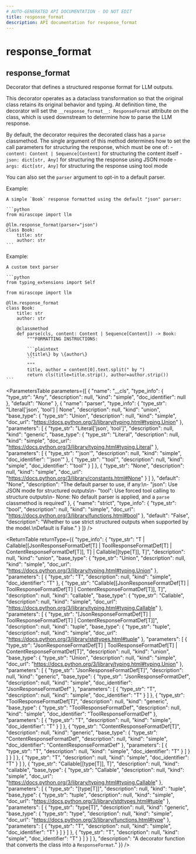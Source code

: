 ```yaml
---
# AUTO-GENERATED API DOCUMENTATION - DO NOT EDIT
title: response_format
description: API documentation for response_format
---
```


# response_format

## <ApiType type="Function" path="response_formatting/decorator/response_format" symbolName="response_format" /> response_format

Decorator that defines a structured response format for LLM outputs.

This decorator operates as a dataclass transformation so that the original class
retains its original behavior and typing. At definition time, the decorator will
set the `__response_format__: ResponseFormat` attribute on the class, which is used
downstream to determine how to parse the LLM response.

By default, the decorator requires the decorated class has a `parse` classmethod.
The single argument of this method determines how to set the call parameters for
structuring the response, which must be one of:
    - `content: Content | Sequence[Content]` for structuring the content itself
    - `json: dict[str, Any]` for structuring the response using JSON mode
    - `args: dict[str, Any]` for structuring the response using tool mode

You can also set the `parser` argument to opt-in to a default parser.

Example:

    A simple `Book` response formatted using the default "json" parser:

    ```python
    from mirascope import llm

    @llm.response_format(parser="json")
    class Book:
        title: str
        author: str
    ```

Example:

    A custom text parser

    ```python
    from typing_extensions import Self

    from mirascope import llm

    @llm.response_format
    class Book:
        title: str
        author: str

        @classmethod
        def parse(cls, content: Content | Sequence[Content]) -> Book:
            """FORMATTING INSTRUCTIONS:

            ```plaintext
            \{title\} by \{author\}
            ```
            """
            title, author = content[0].text.split(" by ")
            return cls(title=title.strip(), author=author.strip())
    ```

<ParametersTable
  parameters={[
  {
    "name": "__cls",
    "type_info": {
      "type_str": "Any",
      "description": null,
      "kind": "simple",
      "doc_identifier": null
    },
    "default": "None"
  },
  {
    "name": "parser",
    "type_info": {
      "type_str": "Literal['json', 'tool'] | None",
      "description": null,
      "kind": "union",
      "base_type": {
        "type_str": "Union",
        "description": null,
        "kind": "simple",
        "doc_url": "https://docs.python.org/3/library/typing.html#typing.Union"
      },
      "parameters": [
        {
          "type_str": "Literal['json', 'tool']",
          "description": null,
          "kind": "generic",
          "base_type": {
            "type_str": "Literal",
            "description": null,
            "kind": "simple",
            "doc_url": "https://docs.python.org/3/library/typing.html#typing.Literal"
          },
          "parameters": [
            {
              "type_str": "'json'",
              "description": null,
              "kind": "simple",
              "doc_identifier": "'json'"
            },
            {
              "type_str": "'tool'",
              "description": null,
              "kind": "simple",
              "doc_identifier": "'tool'"
            }
          ]
        },
        {
          "type_str": "None",
          "description": null,
          "kind": "simple",
          "doc_url": "https://docs.python.org/3/library/constants.html#None"
        }
      ]
    },
    "default": "None",
    "description": "The default parser to use, if any:\n- \"json\": Use JSON mode for structured outputs\n- \"tool\": Use forced tool calling to structure outputs\n- None: No default parser is applied, and a `parse` classmethod is required"
  },
  {
    "name": "strict",
    "type_info": {
      "type_str": "bool",
      "description": null,
      "kind": "simple",
      "doc_url": "https://docs.python.org/3/library/functions.html#bool"
    },
    "default": "False",
    "description": "Whether to use strict structured outputs when supported by the model.\nDefault is False."
  }
]}
/>

<ReturnTable
  returnType={{
  "type_info": {
    "type_str": "T | Callable[[JsonResponseFormatDef[T] | ToolResponseFormatDef[T] | ContentResponseFormatDef[T]], T] | Callable[[type[T]], T]",
    "description": null,
    "kind": "union",
    "base_type": {
      "type_str": "Union",
      "description": null,
      "kind": "simple",
      "doc_url": "https://docs.python.org/3/library/typing.html#typing.Union"
    },
    "parameters": [
      {
        "type_str": "T",
        "description": null,
        "kind": "simple",
        "doc_identifier": "T"
      },
      {
        "type_str": "Callable[[JsonResponseFormatDef[T] | ToolResponseFormatDef[T] | ContentResponseFormatDef[T]], T]",
        "description": null,
        "kind": "callable",
        "base_type": {
          "type_str": "Callable",
          "description": null,
          "kind": "simple",
          "doc_url": "https://docs.python.org/3/library/typing.html#typing.Callable"
        },
        "parameters": [
          {
            "type_str": "[JsonResponseFormatDef[T] | ToolResponseFormatDef[T] | ContentResponseFormatDef[T]]",
            "description": null,
            "kind": "tuple",
            "base_type": {
              "type_str": "tuple",
              "description": null,
              "kind": "simple",
              "doc_url": "https://docs.python.org/3/library/stdtypes.html#tuple"
            },
            "parameters": [
              {
                "type_str": "JsonResponseFormatDef[T] | ToolResponseFormatDef[T] | ContentResponseFormatDef[T]",
                "description": null,
                "kind": "union",
                "base_type": {
                  "type_str": "Union",
                  "description": null,
                  "kind": "simple",
                  "doc_url": "https://docs.python.org/3/library/typing.html#typing.Union"
                },
                "parameters": [
                  {
                    "type_str": "JsonResponseFormatDef[T]",
                    "description": null,
                    "kind": "generic",
                    "base_type": {
                      "type_str": "JsonResponseFormatDef",
                      "description": null,
                      "kind": "simple",
                      "doc_identifier": "JsonResponseFormatDef"
                    },
                    "parameters": [
                      {
                        "type_str": "T",
                        "description": null,
                        "kind": "simple",
                        "doc_identifier": "T"
                      }
                    ]
                  },
                  {
                    "type_str": "ToolResponseFormatDef[T]",
                    "description": null,
                    "kind": "generic",
                    "base_type": {
                      "type_str": "ToolResponseFormatDef",
                      "description": null,
                      "kind": "simple",
                      "doc_identifier": "ToolResponseFormatDef"
                    },
                    "parameters": [
                      {
                        "type_str": "T",
                        "description": null,
                        "kind": "simple",
                        "doc_identifier": "T"
                      }
                    ]
                  },
                  {
                    "type_str": "ContentResponseFormatDef[T]",
                    "description": null,
                    "kind": "generic",
                    "base_type": {
                      "type_str": "ContentResponseFormatDef",
                      "description": null,
                      "kind": "simple",
                      "doc_identifier": "ContentResponseFormatDef"
                    },
                    "parameters": [
                      {
                        "type_str": "T",
                        "description": null,
                        "kind": "simple",
                        "doc_identifier": "T"
                      }
                    ]
                  }
                ]
              }
            ]
          },
          {
            "type_str": "T",
            "description": null,
            "kind": "simple",
            "doc_identifier": "T"
          }
        ]
      },
      {
        "type_str": "Callable[[type[T]], T]",
        "description": null,
        "kind": "callable",
        "base_type": {
          "type_str": "Callable",
          "description": null,
          "kind": "simple",
          "doc_url": "https://docs.python.org/3/library/typing.html#typing.Callable"
        },
        "parameters": [
          {
            "type_str": "[type[T]]",
            "description": null,
            "kind": "tuple",
            "base_type": {
              "type_str": "tuple",
              "description": null,
              "kind": "simple",
              "doc_url": "https://docs.python.org/3/library/stdtypes.html#tuple"
            },
            "parameters": [
              {
                "type_str": "type[T]",
                "description": null,
                "kind": "generic",
                "base_type": {
                  "type_str": "type",
                  "description": null,
                  "kind": "simple",
                  "doc_url": "https://docs.python.org/3/library/functions.html#type"
                },
                "parameters": [
                  {
                    "type_str": "T",
                    "description": null,
                    "kind": "simple",
                    "doc_identifier": "T"
                  }
                ]
              }
            ]
          },
          {
            "type_str": "T",
            "description": null,
            "kind": "simple",
            "doc_identifier": "T"
          }
        ]
      }
    ]
  },
  "description": "A decorator function that converts the class into a `ResponseFormat`."
}}
/>

